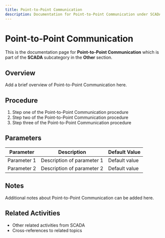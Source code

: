 ```yaml
---
title: Point-to-Point Communication
description: Documentation for Point-to-Point Communication under SCADA in Other category
---
```


# Point-to-Point Communication

This is the documentation page for **Point-to-Point Communication** which is part of the **SCADA** subcategory in the **Other** section.

## Overview

Add a brief overview of Point-to-Point Communication here.

## Procedure

1. Step one of the Point-to-Point Communication procedure
2. Step two of the Point-to-Point Communication procedure
3. Step three of the Point-to-Point Communication procedure

## Parameters

| Parameter | Description | Default Value |
|-----------|-------------|---------------|
| Parameter 1 | Description of parameter 1 | Default value |
| Parameter 2 | Description of parameter 2 | Default value |

## Notes

Additional notes about Point-to-Point Communication can be added here.

## Related Activities

- Other related activities from SCADA
- Cross-references to related topics
